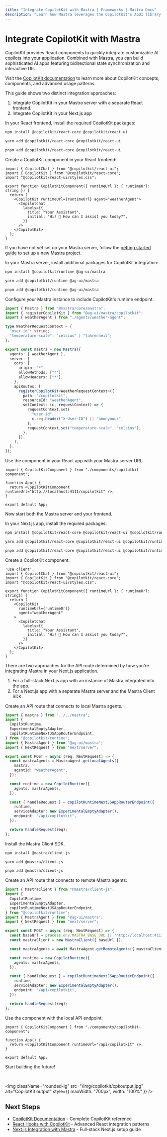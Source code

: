 ```yaml
---
title: "Integrate CopilotKit with Mastra | Frameworks | Mastra Docs"
description: "Learn how Mastra leverages the CopilotKit's AGUI library and how you can leverage it to build user experiences"
---
```



# Integrate CopilotKit with Mastra

CopilotKit provides React components to quickly integrate customizable AI copilots into your application. Combined with Mastra, you can build sophisticated AI apps featuring bidirectional state synchronization and interactive UIs.

Visit the [CopilotKit documentation](https://docs.copilotkit.ai/) to learn more about CopilotKit concepts, components, and advanced usage patterns.

This guide shows two distinct integration approaches:

1. Integrate CopilotKit in your Mastra server with a separate React frontend.
2. Integrate CopilotKit in your Next.js app

<Tabs>
<TabItem value="mastra-server" label="Mastra Server">

  <Steps>

  <StepItem>

In your React frontend, install the required CopilotKit packages:

<Tabs>
<TabItem value="npm" label="npm">

```bash copy
npm install @copilotkit/react-core @copilotkit/react-ui
```

</TabItem>
<TabItem value="yarn" label="yarn">

```bash copy
yarn add @copilotkit/react-core @copilotkit/react-ui
```

</TabItem>
<TabItem value="pnpm" label="pnpm">

```bash copy
pnpm add @copilotkit/react-core @copilotkit/react-ui
```

</TabItem>
</Tabs>

</StepItem>

<StepItem>

Create a CopilotKit component in your React frontend:

```tsx title="components/copilotkit-component.tsx" copy
import { CopilotChat } from "@copilotkit/react-ui";
import { CopilotKit } from "@copilotkit/react-core";
import "@copilotkit/react-ui/styles.css";

export function CopilotKitComponent({ runtimeUrl }: { runtimeUrl: string }) {
  return (
    <CopilotKit runtimeUrl={runtimeUrl} agent="weatherAgent">
      <CopilotChat
        labels={{
          title: "Your Assistant",
          initial: "Hi! 👋 How can I assist you today?",
        }}
      />
    </CopilotKit>
  );
}
```

</StepItem>

<StepItem>

If you have not yet set up your Mastra server, follow the [getting started guide](/docs/getting-started/installation) to set up a new Mastra project.

In your Mastra server, install additional packages for CopilotKit integration:

<Tabs>
<TabItem value="npm" label="npm">

```bash copy
npm install @copilotkit/runtime @ag-ui/mastra
```

</TabItem>
<TabItem value="yarn" label="yarn">

```bash copy
yarn add @copilotkit/runtime @ag-ui/mastra
```

</TabItem>
<TabItem value="pnpm" label="pnpm">

```bash copy
pnpm add @copilotkit/runtime @ag-ui/mastra
```

</TabItem>
</Tabs>

</StepItem>

<StepItem>

Configure your Mastra instance to include CopilotKit's runtime endpoint:

```typescript title="src/mastra/index.ts" copy {2,5-8,12-28}
import { Mastra } from "@mastra/core/mastra";
import { registerCopilotKit } from "@ag-ui/mastra/copilotkit";
import { weatherAgent } from "./agents/weather-agent";

type WeatherRequestContext = {
  "user-id": string;
  "temperature-scale": "celsius" | "fahrenheit";
};

export const mastra = new Mastra({
  agents: { weatherAgent },
  server: {
    cors: {
      origin: "*",
      allowMethods: ["*"],
      allowHeaders: ["*"],
    },
    apiRoutes: [
      registerCopilotKit<WeatherRequestContext>({
        path: "/copilotkit",
        resourceId: "weatherAgent",
        setContext: (c, requestContext) => {
          requestContext.set(
            "user-id",
            c.req.header("X-User-ID") || "anonymous",
          );
          requestContext.set("temperature-scale", "celsius");
        },
      }),
    ],
  },
});
```

</StepItem>

<StepItem>

Use the component in your React app with your Mastra server URL:

```tsx title="App.tsx" copy {5}
import { CopilotKitComponent } from "./components/copilotkit-component";

function App() {
  return <CopilotKitComponent runtimeUrl="http://localhost:4111/copilotkit" />;
}

export default App;
```

Now start both the Mastra server and your frontend.

</StepItem>

  </Steps>
 </TabItem>

  <TabItem value="nextjs" label="Next.js">

  <Steps>

<StepItem>

In your Next.js app, install the required packages:

<Tabs>
<TabItem value="npm" label="npm">

```bash copy
npm install @copilotkit/react-core @copilotkit/react-ui @copilotkit/runtime @ag-ui/mastra
```

</TabItem>
<TabItem value="yarn" label="yarn">

```bash copy
yarn add @copilotkit/react-core @copilotkit/react-ui @copilotkit/runtime @ag-ui/mastra
```

</TabItem>
<TabItem value="pnpm" label="pnpm">

```bash copy
pnpm add @copilotkit/react-core @copilotkit/react-ui @copilotkit/runtime @ag-ui/mastra
```

</TabItem>
</Tabs>

</StepItem>

<StepItem>

Create a CopilotKit component:

```tsx title="components/copilotkit-component.tsx" copy
'use client';
import { CopilotChat } from "@copilotkit/react-ui";
import { CopilotKit } from "@copilotkit/react-core";
import "@copilotkit/react-ui/styles.css";

export function CopilotKitComponent({ runtimeUrl }: { runtimeUrl: string}) {
  return (
    <CopilotKit
      runtimeUrl={runtimeUrl}
      agent="weatherAgent"
    >
      <CopilotChat
        labels={{
          title: "Your Assistant",
          initial: "Hi! 👋 How can I assist you today?",
        }}
      />
    </CopilotKit>
  );
}
```

</StepItem>

<StepItem>

There are two approaches for the API route determined by how you're integrating Mastra in your Next.js application.

1. For a full-stack Next.js app with an instance of Mastra integrated into the app.
2. For a Next.js app with a separate Mastra server and the Mastra Client SDK.

<Tabs>
  <TabItem value="mastra-instance" label="With a Mastra instance">

Create an API route that connects to local Mastra agents.

```typescript title="app/api/copilotkit/route.ts" copy {1-7,11-26}
import { mastra } from "../../mastra";
import {
  CopilotRuntime,
  ExperimentalEmptyAdapter,
  copilotRuntimeNextJSAppRouterEndpoint,
} from "@copilotkit/runtime";
import { MastraAgent } from "@ag-ui/mastra";
import { NextRequest } from "next/server";

export const POST = async (req: NextRequest) => {
  const mastraAgents = MastraAgent.getLocalAgents({
    mastra,
    agentId: "weatherAgent",
  });

  const runtime = new CopilotRuntime({
    agents: mastraAgents,
  });

  const { handleRequest } = copilotRuntimeNextJSAppRouterEndpoint({
    runtime,
    serviceAdapter: new ExperimentalEmptyAdapter(),
    endpoint: "/api/copilotkit",
  });

  return handleRequest(req);
};
```

  </TabItem>
  <TabItem value="mastra-client" label="With the Mastra Client SDK">

Install the Mastra Client SDK.

<Tabs>
<TabItem value="npm" label="npm">

```bash copy
npm install @mastra/client-js
```

</TabItem>
<TabItem value="yarn" label="yarn">

```bash copy
yarn add @mastra/client-js
```

</TabItem>
<TabItem value="pnpm" label="pnpm">

```bash copy
pnpm add @mastra/client-js
```

</TabItem>
</Tabs>

Create an API route that connects to remote Mastra agents:

```typescript title="app/api/copilotkit/route.ts" copy {1-7,12-26}
import { MastraClient } from "@mastra/client-js";
import {
  CopilotRuntime,
  ExperimentalEmptyAdapter,
  copilotRuntimeNextJSAppRouterEndpoint,
} from "@copilotkit/runtime";
import { MastraAgent } from "@ag-ui/mastra";
import { NextRequest } from "next/server";

export const POST = async (req: NextRequest) => {
  const baseUrl = process.env.MASTRA_BASE_URL || "http://localhost:4111";
  const mastraClient = new MastraClient({ baseUrl });

  const mastraAgents = await MastraAgent.getRemoteAgents({ mastraClient });

  const runtime = new CopilotRuntime({
    agents: mastraAgents,
  });

  const { handleRequest } = copilotRuntimeNextJSAppRouterEndpoint({
    runtime,
    serviceAdapter: new ExperimentalEmptyAdapter(),
    endpoint: "/api/copilotkit",
  });

  return handleRequest(req);
};
```

  </TabItem>
</Tabs>

</StepItem>

<StepItem>

Use the component with the local API endpoint:

```tsx title="App.tsx" copy {5}
import { CopilotKitComponent } from "./components/copilotkit-component";

function App() {
  return <CopilotKitComponent runtimeUrl="/api/copilotkit" />;
}

export default App;
```

</StepItem>

  </Steps>
  </TabItem>
</Tabs>

Start building the future!

<br />

<img
  className="rounded-lg"
  src="/img/copilotkit/cpkoutput.jpg"
  alt="CopilotKit output"
  style={{ maxWidth: "700px", width: "100%" }}
/>

## Next Steps

- [CopilotKit Documentation](https://docs.copilotkit.ai) - Complete CopilotKit reference
- [React Hooks with CopilotKit](https://docs.copilotkit.ai/reference/hooks/useCoAgent) - Advanced React integration patterns
- [Next.js Integration with Mastra](/docs/frameworks/web-frameworks/next-js) - Full-stack Next.js setup guide
